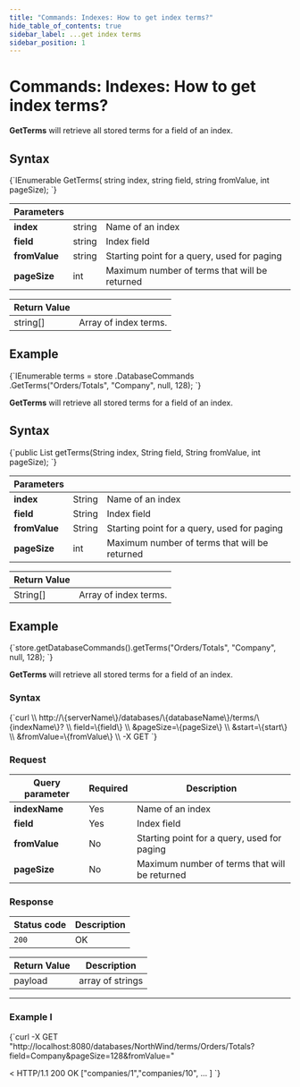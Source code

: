 ```yaml
---
title: "Commands: Indexes: How to get index terms?"
hide_table_of_contents: true
sidebar_label: ...get index terms
sidebar_position: 1
---
```





# Commands: Indexes: How to get index terms?
<LanguageSwitcher supportedLanguages={supportedLanguages} />
<LanguageContent language="csharp">


**GetTerms** will retrieve all stored terms for a field of an index.

## Syntax

<TabItem value="get_terms_1" label="get_terms_1">
<CodeBlock language="csharp">
{`IEnumerable<string> GetTerms(
	string index,
	string field,
	string fromValue,
	int pageSize);
`}
</CodeBlock>
</TabItem>

| Parameters | | |
| ------------- | ------------- | ----- |
| **index** | string | Name of an index |
| **field** | string | Index field |
| **fromValue** | string | Starting point for a query, used for paging |
| **pageSize** | int | Maximum number of terms that will be returned |

| Return Value | |
| ------------- | ----- |
| string[] | Array of index terms. |

## Example

<TabItem value="get_terms_2" label="get_terms_2">
<CodeBlock language="csharp">
{`IEnumerable<string> terms = store
	.DatabaseCommands
	.GetTerms("Orders/Totals", "Company", null, 128);
`}
</CodeBlock>
</TabItem>


</LanguageContent>
<LanguageContent language="java">


**GetTerms** will retrieve all stored terms for a field of an index.

## Syntax

<TabItem value="get_terms_1" label="get_terms_1">
<CodeBlock language="java">
{`public List<String> getTerms(String index, String field, String fromValue, int pageSize);
`}
</CodeBlock>
</TabItem>

| Parameters | | |
| ------------- | ------------- | ----- |
| **index** | String | Name of an index |
| **field** | String | Index field |
| **fromValue** | String | Starting point for a query, used for paging |
| **pageSize** | int | Maximum number of terms that will be returned |

| Return Value | |
| ------------- | ----- |
| String[] | Array of index terms. |

## Example

<TabItem value="get_terms_2" label="get_terms_2">
<CodeBlock language="java">
{`store.getDatabaseCommands().getTerms("Orders/Totals", "Company", null, 128);
`}
</CodeBlock>
</TabItem>


</LanguageContent>
<LanguageContent language="http">


**GetTerms** will retrieve all stored terms for a field of an index.

### Syntax

<TabItem value="json" label="json">
<CodeBlock language="json">
{`curl \\
	http://\{serverName\}/databases/\{databaseName\}/terms/\{indexName\}? \\
		field=\{field\} \\
		&pageSize=\{pageSize\} \\
		&start=\{start\} \\
		&fromValue=\{fromValue\} \\
	-X GET 
`}
</CodeBlock>
</TabItem>

### Request

| Query parameter | Required |  Description |
| ------------- | -- | ---- |
| **indexName** | Yes | Name of an index |
| **field** | Yes | Index field |
| **fromValue** | No | Starting point for a query, used for paging |
| **pageSize** | No | Maximum number of terms that will be returned |

### Response

| Status code | Description |
| ----------- | - |
| `200` | OK |

| Return Value | Description |
| ------------- | ------------- |
| payload | array of strings |

---

### Example I

<TabItem value="json" label="json">
<CodeBlock language="json">
{`curl -X GET "http://localhost:8080/databases/NorthWind/terms/Orders/Totals?field=Company&pageSize=128&fromValue=" 

< HTTP/1.1 200 OK
["companies/1","companies/10", ... ]
`}
</CodeBlock>
</TabItem>



</LanguageContent>

<!---
- [How to reset index?](../../../../client-api/commands/indexes/how-to/reset-index)
- [How to get index merge suggestions?](../../../../client-api/commands/indexes/how-to/get-index-merge-suggestions)

-->